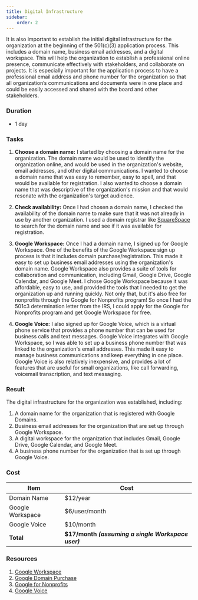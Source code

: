 ```yaml
---
title: Digital Infrastructure
sidebar:
    order: 2
---
```


It is also important to establish the initial digital infrastructure for the organization at the beginning of the 501(c)(3) application process. 
This includes a domain name, business email addresses, and a digital workspace. This will help the organization to establish a professional online 
presence, communicate effectively with stakeholders, and collaborate on projects. It is especially important for the application process to have a
professional email address and phone number for the organization so that all organization’s communications and documents were in one place and could
be easily accessed and shared with the board and other stakeholders.

### Duration

- 1 day

### Tasks

<Steps>

1. **Choose a domain name:** I started by choosing a domain name for the organization. The domain name would be used to identify the organization online, and would be used in the organization's website, email addresses, and other digital communications. I wanted to choose a domain name that was easy to remember, easy to spell, and that would be available for registration. I also wanted to choose a domain name that was descriptive of the organization's mission and that would resonate with the organization's target audience.

1. **Check availability:** Once I had chosen a domain name, I checked the availability of the domain name to make sure that it was not already in use by another organization. I used a domain registrar like [SquareSpace](https://www.squarespace.com/) to search for the domain name and see if it was available for registration.

1. **Google Workspace:** Once I had a domain name, I signed up for Google Workspace. One of the benefits of the Google Workspace sign up process is that it includes domain purchase/registration. This made it easy to set up business email addresses using the organization's domain name. Google Workspace also provides a suite of tools for collaboration and communication, including Gmail, Google Drive, Google Calendar, and Google Meet. I chose Google Workspace because it was affordable, easy to use, and provided the tools that I needed to get the organization up and running quickly. Not only that, but it's also free for nonprofits through the Google for Nonprofits program! So once I had the 501c3 determination letter from the IRS, I could apply for the Google for Nonprofits program and get Google Workspace for free.

1. **Google Voice:** I also signed up for Google Voice, which is a virtual phone service that provides a phone number that can be used for business calls and text messages. Google Voice integrates with Google Workspace, so I was able to set up a business phone number that was linked to the organization's email addresses. This made it easy to manage business communications and keep everything in one place. Google Voice is also relatively inexpensive, and provides a lot of features that are useful for small organizations, like call forwarding, voicemail transcription, and text messaging.

</Steps>

### Result

The digital infrastructure for the organization was established, including:

1. A domain name for the organization that is registered with Google Domains.
1. Business email addresses for the organization that are set up through Google Workspace.
1. A digital workspace for the organization that includes Gmail, Google Drive, Google Calendar, and Google Meet.
1. A business phone number for the organization that is set up through Google Voice.

### Cost

| Item | Cost |
| --- | --- |
| Domain Name | $12/year |
| Google Workspace | $6/user/month |
| Google Voice | $10/month |
| **Total** | **$17/month _(assuming a single Workspace user)_** |

### Resources

1. [Google Workspace](https://workspace.google.com/)
1. [Google Domain Purchase](https://support.google.com/a/answer/53929?hl=en)
1. [Google for Nonprofits](https://www.google.com/nonprofits/)
1. [Google Voice](https://workspace.google.com/products/voice/#pricing-plans)